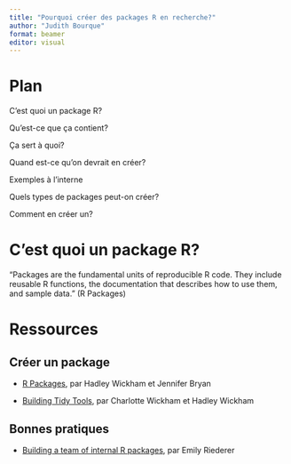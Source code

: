 ```yaml
---
title: "Pourquoi créer des packages R en recherche?"
author: "Judith Bourque"
format: beamer
editor: visual
---
```


# Plan

C'est quoi un package R?

Qu'est-ce que ça contient?

Ça sert à quoi?

Quand est-ce qu'on devrait en créer?

Exemples à l'interne

Quels types de packages peut-on créer?

Comment en créer un?

# C'est quoi un package R?

"Packages are the fundamental units of reproducible R code. They include reusable R functions, the documentation that describes how to use them, and sample data." (R Packages)

# Ressources

## Créer un package

-   [R Packages](https://r-pkgs.org/), par Hadley Wickham et Jennifer Bryan

-   [Building Tidy Tools](https://github.com/rstudio-conf-2020/build-tidy-tools), par Charlotte Wickham et Hadley Wickham

## Bonnes pratiques

-   [Building a team of internal R packages](https://emilyriederer.netlify.app/post/team-of-packages/), par Emily Riederer
